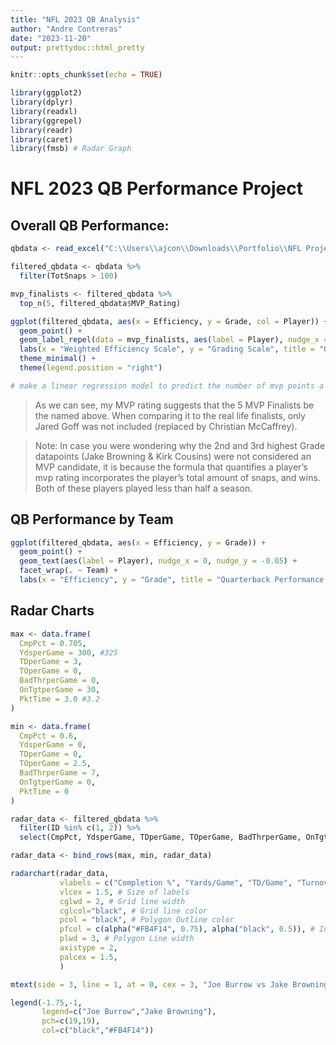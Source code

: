 ---
title: "NFL 2023 QB Analysis"
author: "Andre Contreras"
date: "2023-11-20"
output: prettydoc::html_pretty
---

```{r setup, include=FALSE}
knitr::opts_chunk$set(echo = TRUE)

library(ggplot2)
library(dplyr)
library(readxl)
library(ggrepel)
library(readr)
library(caret)
library(fmsb) # Radar Graph
```

# NFL 2023 QB Performance Project


## Overall QB Performance:

```{r, fig.width=12, warning=FALSE, message=FALSE}
qbdata <- read_excel("C:\\Users\\ajcon\\Downloads\\Portfolio\\NFL Projects\\qbdata.xlsx")

filtered_qbdata <- qbdata %>% 
  filter(TotSnaps > 100)

mvp_finalists <- filtered_qbdata %>% 
  top_n(5, filtered_qbdata$MVP_Rating)

ggplot(filtered_qbdata, aes(x = Efficiency, y = Grade, col = Player)) +
  geom_point() +
  geom_label_repel(data = mvp_finalists, aes(label = Player), nudge_x = -0.001, nudge_y = -0.05, segment.color = "black", segment.size = 0.5) +
  labs(x = "Weighted Efficiency Scale", y = "Grading Scale", title = "Overall QB Performance 2023-2024 NFL Season") +
  theme_minimal() +
  theme(legend.position = "right")

# make a linear regression model to predict the number of mvp points a qb gets, whoever has the most points wins mvp
```

> As we can see, my MVP rating suggests that the 5 MVP Finalists be the named above. When comparing it to the real life finalists, only Jared Goff was not included (replaced by Christian McCaffrey).

> Note: In case you were wondering why the 2nd and 3rd highest Grade datapoints (Jake Browning & Kirk Cousins) were not considered an MVP candidate, it is because the formula that quantifies a player's mvp rating incorporates the player's total amount of snaps, and wins. Both of these players played less than half a season. 

## QB Performance by Team

```{r, fig.width=20, fig.height=15}
ggplot(filtered_qbdata, aes(x = Efficiency, y = Grade)) +
  geom_point() +
  geom_text(aes(label = Player), nudge_x = 0, nudge_y = -0.05) +
  facet_wrap(. ~ Team) +
  labs(x = "Efficiency", y = "Grade", title = "Quarterback Performance by Team")
```


## Radar Charts
```{r, fig.width=15, fig.height=12}
max <- data.frame(
  CmpPct = 0.705,
  YdsperGame = 300, #325
  TDperGame = 3,
  TOperGame = 0,
  BadThrperGame = 0,
  OnTgtperGame = 30,
  PktTime = 3.0 #3.2
)

min <- data.frame(
  CmpPct = 0.6,
  YdsperGame = 0,
  TDperGame = 0,
  TOperGame = 2.5,
  BadThrperGame = 7,
  OnTgtperGame = 0,
  PktTime = 0
)

radar_data <- filtered_qbdata %>%
  filter(ID %in% c(1, 2)) %>%
  select(CmpPct, YdsperGame, TDperGame, TOperGame, BadThrperGame, OnTgtperGame, PktTime)

radar_data <- bind_rows(max, min, radar_data)

radarchart(radar_data,
           vlabels = c("Completion %", "Yards/Game", "TD/Game", "Turnovers/Game", "Bad Throws/Game", "    Throws on \n Target/Game", "Pocket Time"),
           vlcex = 1.5, # Size of labels
           cglwd = 2, # Grid line width
           cglcol="black", # Grid line color
           pcol = "black", # Polygon Outline color
           pfcol = c(alpha("#FB4F14", 0.75), alpha("black", 0.5)), # Inside color, transparency
           plwd = 3, # Polygon Line width
           axistype = 2,
           palcex = 1.5,
           )

mtext(side = 3, line = 1, at = 0, cex = 3, "Joe Burrow vs Jake Browning Evaluation Metrics", font = 2)

legend(-1.75,-1,
       legend=c("Joe Burrow","Jake Browning"),
       pch=c(19,19),
       col=c("black","#FB4F14"))
```
